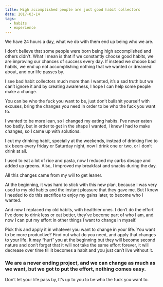 ```yaml
---
title: High accomplished people are just good habit collectors
date: 2017-03-14
tags:
  - habits
  - experience
---
```


We have 24 hours a day, what we do with them end up being who we are.

I don’t believe that some people were born being high accomplished and others didn’t. What I mean is that if we constantly choose good habits, we are improving our chances of success every day. If instead we choose bad habits, we end up not accomplishing nothing that we wanted or dreamed about, and our life passes by.

I see bad habit collectors much more than I wanted, it’s a sad truth but we can’t ignore it and by creating awareness, I hope I can help some people make a change.

You can be who the fuck you want to be, just don’t bullshit yourself with excuses, bring the changes you need in order to be who the fuck you want to.

I wanted to be more lean, so I changed my eating habits. I’ve never eaten too badly, but in order to get in the shape I wanted, I knew I had to make changes, so I came up with solutions.

I cut my drinking habit, specially at the weekends, instead of drinking five to six beers every friday or Saturday night, now I drink one or two, or I don’t drink at all.

I used to eat a lot of rice and pasta, now I reduced my carbs dosage and added up greens. Also, I improved my breakfast and snacks during the day.

All this changes came from my will to get leaner.

At the beginning, it was hard to stick with this new plan, because I was very used to my old habits and the instant pleasure that they gave me. But I knew I needed to do this sacrifice to enjoy my gains later, to become who I wanted.

And now I replaced my old habits, with healthier ones. I don’t do the effort I’ve done to drink less or eat better, they’ve become part of who I am, and now I can put my effort in other things I want to change in myself.

Pick this and apply it in whatever you want to change in your life. You want to be more productive? Find out what do you need, and apply that changes to your life. It may “hurt” you at the beginning but they will become second nature and don’t forget that it will not take the same effort forever, it will decrease over time till it becomes a habit and you just can’t live without it.

### We are a never ending project, and we can change as much as we want, but we got to put the effort, nothing comes easy.

Don’t let your life pass by, It’s up to you to be who the fuck you want to.
